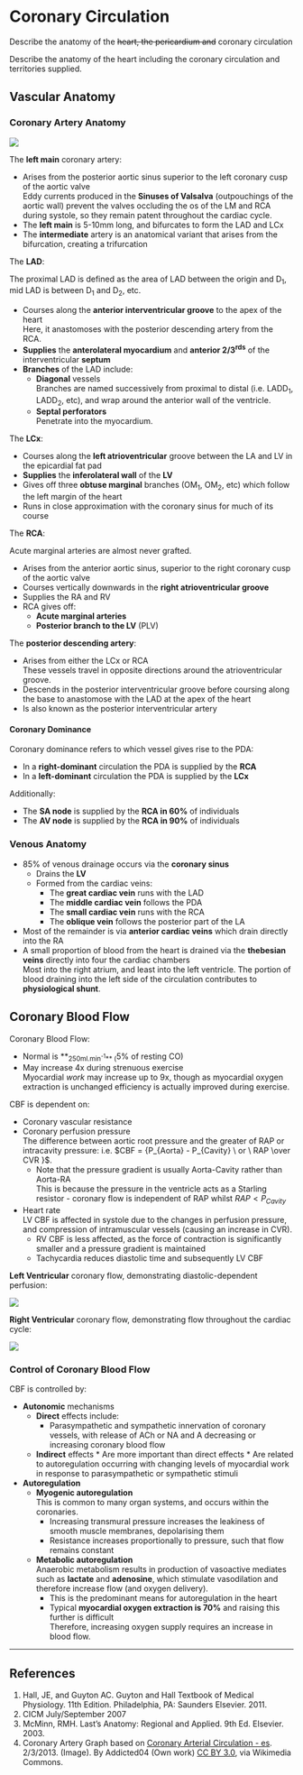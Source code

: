 # Coronary Circulation

:::CICM
Describe the anatomy of the ~~heart, the pericardium and~~ coronary circulation
:::

:::ANZCA
Describe the anatomy of the heart including the coronary circulation and territories supplied.
:::

## Vascular Anatomy

### Coronary Artery Anatomy

<img src="/resources/coronary.svg">

The **left main** coronary artery:

* Arises from the posterior aortic sinus superior to the left coronary cusp of the aortic valve\
Eddy currents produced in the **Sinuses of Valsalva** (outpouchings of the aortic wall) prevent the valves occluding the os of the LM and RCA during systole, so they remain patent throughout the cardiac cycle.
* The **left main** is 5-10mm long, and bifurcates to form the LAD and LCx
* The **intermediate** artery is an anatomical variant that arises from the bifurcation, creating a trifurcation


The **LAD**:

::: column-margin
The proximal LAD is defined as the area of LAD between the origin and D~1~, mid LAD is between D~1~ and D~2~, etc.
:::

* Courses along the **anterior interventricular groove** to the apex of the heart\
Here, it anastomoses with the posterior descending artery from the RCA.
* **Supplies** the **anterolateral myocardium** and **anterior 2/3^rds^** of the interventricular **septum**
* **Branches** of the LAD include:
    * **Diagonal** vessels\
    Branches are named successively from proximal to distal (i.e. LADD~1~, LADD~2~, etc), and wrap around the anterior wall of the ventricle.
    * **Septal perforators**\
    Penetrate into the myocardium.


The **LCx**:

* Courses along the **left atrioventricular** groove between the LA and LV in the epicardial fat pad
* **Supplies** the **inferolateral wall** of the **LV**
* Gives off three **obtuse marginal** branches (OM~1~, OM~2~, etc) which follow the left margin of the heart
* Runs in close approximation with the coronary sinus for much of its course


The **RCA**:

::: column-margin
Acute marginal arteries are almost never grafted.
:::

* Arises from the anterior aortic sinus, superior to the right coronary cusp of the aortic valve
* Courses vertically downwards in the **right atrioventricular groove**
* Supplies the RA and RV
* RCA gives off:
    * **Acute marginal arteries**
    * **Posterior branch to the LV** (PLV)

The **posterior descending artery**:

* Arises from either the LCx or RCA\
These vessels travel in opposite directions around the atrioventricular groove.
* Descends in the posterior interventricular groove before coursing along the base to anastomose with the LAD at the apex of the heart
* Is also known as the posterior interventricular artery


#### Coronary Dominance

Coronary dominance refers to which vessel gives rise to the PDA:

* In a **right-dominant** circulation the PDA is supplied by the **RCA**
* In a **left-dominant** circulation the PDA is supplied by the **LCx**

Additionally:

* The **SA node** is supplied by the **RCA in 60%** of individuals
* The **AV node** is supplied by the **RCA in 90%** of individuals

### Venous Anatomy

* 85% of venous drainage occurs via the **coronary sinus**
    * Drains the **LV**
    * Formed from the cardiac veins:
        * The **great cardiac vein** runs with the LAD
        * The **middle cardiac vein** follows the PDA
        * The **small cardiac vein** runs with the RCA
        * The **oblique vein** follows the posterior part of the LA
* Most of the remainder is via **anterior cardiac veins** which drain directly into the RA
* A small proportion of blood from the heart is drained via the **thebesian veins** directly into four the cardiac chambers\
Most into the right atrium, and least into the left ventricle. The portion of blood draining into the left side of the circulation contributes to **physiological shunt**.

## Coronary Blood Flow

Coronary Blood Flow:

* Normal is **~250ml.min^-1^** (~5% of resting CO)
* May increase 4x during strenuous exercise\
Myocardial *work* may increase up to 9x, though as myocardial oxygen extraction is unchanged efficiency is actually improved during exercise.


CBF is dependent on:

* Coronary vascular resistance
* Coronary perfusion pressure\
The difference between aortic root pressure and the greater of RAP or intracavity pressure: i.e. $CBF = {P_{Aorta} - P_{Cavity} \ or \ RAP \over CVR }$.
    * Note that the pressure gradient is usually Aorta-Cavity rather than Aorta-RA\
    This is because the pressure in the ventricle acts as a Starling resistor - coronary flow is independent of RAP whilst $RAP < P_{Cavity}$
* Heart rate\
LV CBF is affected in systole due to the changes in perfusion pressure, and compression of intramuscular vessels (causing an increase in CVR).
    * RV CBF is less affected, as the force of contraction is significantly smaller and a pressure gradient is maintained
    * Tachycardia reduces diastolic time and subsequently LV CBF


**Left Ventricular** coronary flow, demonstrating diastolic-dependent perfusion:

<img src="/resources/LV-cbf.svg">


**Right Ventricular** coronary flow, demonstrating flow throughout the cardiac cycle:

<img src="/resources/RV-cbf.svg">


### Control of Coronary Blood Flow

CBF is controlled by:

* **Autonomic** mechanisms
    * **Direct** effects include:
        * Parasympathetic and sympathetic innervation of coronary vessels, with release of ACh or NA and A decreasing or increasing coronary blood flow
    *  **Indirect** effects
      *  Are more important than direct effects
      *  Are related to autoregulation occurring with changing levels of myocardial work in response to parasympathetic or sympathetic stimuli
* **Autoregulation**
    * **Myogenic autoregulation**\
        This is common to many organ systems, and occurs within the coronaries.
        * Increasing transmural pressure increases the leakiness of smooth muscle membranes, depolarising them
        * Resistance increases proportionally to pressure, such that flow remains constant
    * **Metabolic autoregulation**\
    Anaerobic metabolism results in production of vasoactive mediates such as **lactate** and **adenosine**, which stimulate vasodilation and therefore increase flow (and oxygen delivery).
        * This is the predominant means for autoregulation in the heart
        * Typical **myocardial oxygen extraction is 70%** and raising this further is difficult\
        Therefore, increasing oxygen supply requires an increase in blood flow.

---

## References

1. Hall, JE, and Guyton AC. Guyton and Hall Textbook of Medical Physiology. 11th Edition. Philadelphia, PA: Saunders Elsevier. 2011. 
2. CICM July/September 2007
3. McMinn, RMH. Last's Anatomy: Regional and Applied. 9th Ed. Elsevier. 2003.
4. Coronary Artery Graph based on [Coronary Arterial Circulation - es](hhttps://commons.wikimedia.org/wiki/File:Coronary_arterial_circulation_-_es.svg). 2/3/2013. (Image). By Addicted04 (Own work) [CC BY 3.0](http://creativecommons.org/licenses/by/3.0), via Wikimedia Commons.